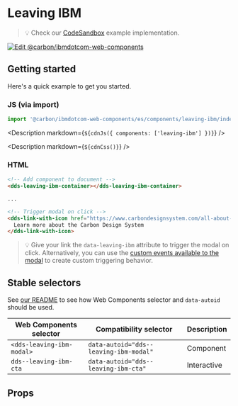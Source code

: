 


# Leaving IBM

> 💡 Check our
> [CodeSandbox](https://githubbox.com/carbon-design-system/carbon-for-ibm-dotcom/tree/main/packages/web-components/examples/codesandbox/components/leaving-ibm)
> example implementation.

[![Edit @carbon/ibmdotcom-web-components](https://codesandbox.io/static/img/play-codesandbox.svg)](https://githubbox.com/carbon-design-system/carbon-for-ibm-dotcom/tree/main/packages/web-components/examples/codesandbox/components/leaving-ibm)

## Getting started

Here's a quick example to get you started.

### JS (via import)

```javascript
import '@carbon/ibmdotcom-web-components/es/components/leaving-ibm/index';
```

<Description markdown={`${cdnJs({ components: ['leaving-ibm'] })}`} />

<Description markdown={`${cdnCss()}`} />

### HTML

```html
<!-- Add component to document -->
<dds-leaving-ibm-container></dds-leaving-ibm-container>

...

<!-- Trigger modal on click -->
<dds-link-with-icon href="https://www.carbondesignsystem.com/all-about-carbon/what-is-carbon/" data-leaving-ibm>
  Learn more about the Carbon Design System
</dds-link-with-icon>
```

> 💡 Give your link the `data-leaving-ibm` attribute to trigger the modal on click. Alternatively, you can use the [custom events available to the modal](https://web-components.carbondesignsystem.com/?path=/docs/components-modal--default#bx-modal-attributes-and-properties) to create custom triggering behavior.

## Stable selectors

See [our README](https://github.com/carbon-design-system/carbon-for-ibm-dotcom/tree/main/packages/web-components#stable-selectors-for-analytics-and-integratione2e-testing-in-web-components) to see how Web Components selector and `data-autoid` should be used.

| Web Components selector   | Compatibility selector                 | Description |
| ------------------------- | -------------------------------------- | ----------- |
| `<dds-leaving-ibm-modal>` | `data-autoid="dds--leaving-ibm-modal"` | Component   |
| `dds--leaving-ibm-cta`    | `data-autoid="dds--leaving-ibm-cta"`   | Interactive |

## Props

<Props of="dds-leaving-ibm-composite" />
<Description markdown={contributing} />

